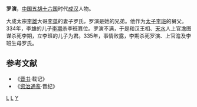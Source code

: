{{no footnotes|time=2017-02-17T14:59:06+00:00}}
'''罗演'''{{BD|？||335年|}}，[[中国|中国]][[五胡十六国|五胡十六国]]时代[[成汉|成汉]]人物。

大成太宗[[李雄_(十六國)|李雄]]大哥[[李蕩|李蕩]]的妻子罗氏，罗演是她的兄弟。他作为[[太子|太子]][[李班|李班]]的舅父。334年，李雄的儿子[[李期|李期]]杀李班篡位。罗演不满，于是和汉王相、[[天水|天水]]人上官澹图谋杀死李期，立李班的儿子为君。335年，事情败露，李期杀死罗演、上官澹及李班生母罗氏。
==参考文献==
*《[[晋书|晋书]]·载记》
*《[[资治通鉴|资治通鉴]]·晋纪》

[[Category:成汉官员|L]]
[[Category:五胡十六国被杀害人物|L]]
[[Category:罗姓|Y]]